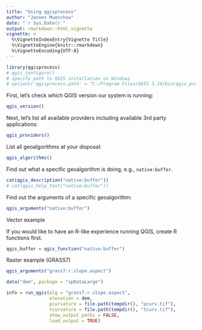 ```yaml
---
title: "Using qgisprocess"
author: "Jannes Muenchow"
date: "`r Sys.Date()`"
output: rmarkdown::html_vignette
vignette: >
  %\VignetteIndexEntry{Vignette Title}
  %\VignetteEngine{knitr::rmarkdown}
  %\VignetteEncoding{UTF-8}
---
```


```r
library(qgisprocess)
# qgis_configure()
# specify path to QGIS installation on Windows 
# options('qgisprocess.path' = "C:/Program Files/QGIS 3.14/bin/qgis_process-qgis.bat")
```

First, let's check which QGIS version our system is running:

```r
qgis_version()
```

Next, let's list all available providers including available 3rd party applications: 

```r
qgis_providers()
```

List all geoalgorithms at your disposal:

```r
qgis_algorithms()
```

Find out what a specific geoalgorithm is doing, e.g., `native:buffer`.

```r
cat(qgis_description("native:buffer"))
# cat(qgis_help_text("native:buffer"))
```

Find out the arguments of a specific geoalgorithm:

```r
qgis_arguments("native:buffer")
```


Vector example

If you would like to have an R-like experience running QGIS, create R functions first.

```r
qgis_buffer = qgis_function("native:buffer")
```


Raster example (GRASS7)

```r
qgis_arguments("grass7:r.slope.aspect")
```

```r
data("dem", package = "spDataLarge")

info = run_qgis(alg = "grass7:r.slope.aspect",
                elevation = dem, 
                pcurvature = file.path(tempdir(), "pcurv.tif"),
                tcurvature = file.path(tempdir(), "tcurv.tif"),
                show_output_paths = FALSE,
                load_output = TRUE)

```

<!--
# raster example
## ----slope_aspect, eval = TRUE, messages = FALSE, cache = FALSE----------
params$elevation <- dem
params$pcurvature <- file.path(tempdir(), "pcurv.tif")
params$tcurvature <- file.path(tempdir(), "tcurv.tif")
out <- run_qgis(alg = "grass7:r.slope.aspect",
                params = params,
                load_output = TRUE,
                show_output_paths = FALSE)
class(out)
names(out)

## ----eval = FALSE--------------------------------------------------------
library("raster")
plot(stack(out))

-->
